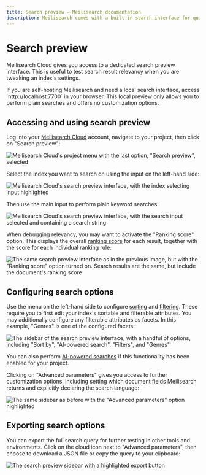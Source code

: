 ```yaml
---
title: Search preview — Meilisearch documentation
description: Meilisearch comes with a built-in search interface for quick testing during development.
---
```


# Search preview

Meilisearch Cloud gives you access to a dedicated search preview interface. This is useful to test search result relevancy when you are tweaking an index's settings.

<Capsule intent="note" title="Search preview in self-hosted instances">
If you are self-hosting Meilisearch and need a local search interface, access `http://localhost:7700` in your browser. This local preview only allows you to perform plain searches and offers no customization options.
</Capsule>

## Accessing and using search preview

Log into your [Meilisearch Cloud](https://cloud.meilisearch.com/login) account, navigate to your project, then click on "Search preview":

![Meilisearch Cloud's project menu with the last option, "Search preview", selected](/assets/images/search_preview/01-search-preview-menu.png)

Select the index you want to search on using the input on the left-hand side:

![Meilisearch Cloud's search preview interface, with the index selecting input highlighted](/assets/images/search_preview/02-select-index.png)

Then use the main input to perform plain keyword searches:

![Meilisearch Cloud's search preview interface, with the search input selected and containing a search string](/assets/images/search_preview/03-basic-search.png)

When debugging relevancy, you may want to activate the "Ranking score" option. This displays the overall [ranking score](/learn/relevancy/ranking_score) for each result, together with the score for each individual ranking rule:

![The same search preview interface as in the previous image, but with the "Ranking score" option turned on. Search results are the same, but include the document's ranking score](/assets/images/search_preview/04-score.png)

## Configuring search options

Use the menu on the left-hand side to configure [sorting](/learn/filtering_and_sorting/sort_search_results) and [filtering](/learn/filtering_and_sorting/filter_search_results). These require you to first edit your index's sortable and filterable attributes. You may additionally configure any filterable attributes as facets. In this example, "Genres" is one of the configured facets:

![The sidebar of the search preview interface, with a handful of options, including "Sort by", "AI-powered search", "Filters", and "Genres"](/assets/images/search_preview/05-sidebar-options.png)

You can also perform [AI-powered searches](/learn/ai_powered_search/getting_started_with_ai_search) if this functionality has been enabled for your project.

Clicking on "Advanced parameters" gives you access to further customization options, including setting which document fields Meilisearch returns and explicitly declaring the search language:

![The same sidebar as before with the "Advanced parameters" option highlighted](/assets/images/search_preview/06-sidebar-options-advanced.png)

## Exporting search options

You can export the full search query for further testing in other tools and environments. Click on the cloud icon next to "Advanced parameters", then choose to download a JSON file or copy the query to your clipboard:

![The search preview sidebar with a highlighted export button](/assets/images/search_preview/07-sidebar-options-export.png)
